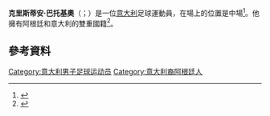{{expand|time=2015-05-18T09:52:16+00:00}}
{{noteTA
|G1=Football
|G2=uefa
|G3=南美球會
|G4=法甲
|G5=EPL
}}

{{Infobox football biography
| name           = 克里斯蒂安·巴托基奧<br>Cristian Battocchio
| fullname       = Cristian Damián Battocchio<ref name="List of Players under Written Contract Registered Between 01/09/2012 and 30/09/2012">{{cite web | title = List of Players under Written Contract Registered Between 01/09/2012 and 30/09/2012 | url = http://www.thefa.com/~/media/Files/TheFAPortal/governance-docs/registrations/september-2012.ashx | publisher = The Football Association | format = PDF | accessdate = 1 November 2012 | archive-date = 2016-01-15 | archive-url = https://web.archive.org/web/20160115111505/http://www.thefa.com/~/media/Files/TheFAPortal/governance-docs/registrations/september-2012.ashx | dead-url = no }}</ref>
| image          = Cristian Battocchio.jpg
| caption        = 巴托基奥在2014年4月与[[沃特福德足球俱乐部|沃特福德]]一起训练
| birth_date     = {{Birth date and age|1992|2|10|df=y}}
| birth_place    = {{ARG}}[[罗萨里奥|罗萨里奥]]
| height         = 1.69 m
| position       = [[中场|中场]]
| currentclub    = [[布雷斯特足球俱乐部|布雷斯特]]
| clubnumber     = 11
| youthyears1    = {{0|0000}}–2009
| youthclubs1    = [[纽韦尔老男孩竞技俱乐部|纽维尔老男孩]]
| youthyears2    = 2009–2011
| youthclubs2    = [[乌迪内斯足球俱乐部|乌迪内斯]]
| years1         = 2011–2013
| clubs1         = [[乌迪内斯足球俱乐部|乌迪内斯]]
| caps1          = 6
| goals1         = 0
| years2         = 2012–2013
| clubs2         = → [[沃特福德足球俱乐部|沃特福德]] (租借)
| caps2          = 24
| goals2         = 2
| years3         = 2013–2015
| clubs3         = [[沃特福德足球俱乐部|沃特福德]]
| caps3          = 35
| goals3         = 4
| years4         = 2014–2015
| clubs4         = → [[恩特拉足球俱乐部|恩特拉]] (租借)
| caps4          = 32
| goals4         = 0
| years5         = 2015–2017
| clubs5         = [[布雷斯特足球俱乐部|布雷斯特]]
| caps5          = 68
| goals5         = 13
| years6         = 2017–2019
| clubs6         = [[特拉维夫马加比足球俱乐部|特拉维夫马加比]]
| caps6          = 25
| goals6         = 1
| years7         = 2019–
| clubs7         = [[布雷斯特足球俱乐部|布雷斯特]]
| caps7          = 24
| goals7         = 2
| totalcaps      =
| totalgoals     =
| nationalyears1 = 2011–2013
| nationalteam1  = [[意大利国家足球队|意大利U20]]
| nationalcaps1  = 10
| nationalgoals1 = 1
| nationalyears2 = 2013–2015
| nationalteam2  = [[意大利国家足球队|意大利U21]]
| nationalcaps2  = 18
| nationalgoals2 = 2
| club-update    = 2019年11月12日 (UTC)
}}

'''克里斯蒂安·巴托基奧'''（{{lang-it|Cristian Battocchio}}；{{bd|1992年|2月10日}}）是一位[[意大利|意大利]]足球運動員，在場上的位置是中場<ref name=autogenerated5>{{Cite web |url=http://www.goal.com/it/news/2/serie-a/2011/10/01/2691417/battocchio-ludinese-ha-fatto-di-nuovo-centro-da-pizarro-a |title=" -battocchio-ludinese-ha-fatto-di-nuovo-centro-da-pizarro-a<!-- Bot generated title --> |accessdate=2015-05-18 |archive-date=2019-04-14 |archive-url=https://web.archive.org/web/20190414213436/https://www.goal.com/it/news/2/serie-a/2011/10/01/2691417/battocchio-ludinese-ha-fatto-di-nuovo-centro-da-pizarro-a |dead-url=no }}</ref>。他擁有阿根廷和意大利的雙重國籍<ref>{{Cite web |url=http://www.generazioneditalenti.com/2011/11/cristian-battocchio-1992-italia.html |title=Cristian Battocchio Player profile <!-- Bot generated title --> |accessdate=2015-05-18 |archive-date=2016-03-05 |archive-url=https://web.archive.org/web/20160305034741/http://generazioneditalenti.com/2011/11/cristian-battocchio-1992-italia.html |dead-url=no }}</ref>。

== 參考資料 ==
{{reflist}}

{{DEFAULTSORT: Battocchio, Cristian}}
[[Category:意大利男子足球运动员|Category:意大利男子足球运动员]]
[[Category:意大利裔阿根廷人|Category:意大利裔阿根廷人]]